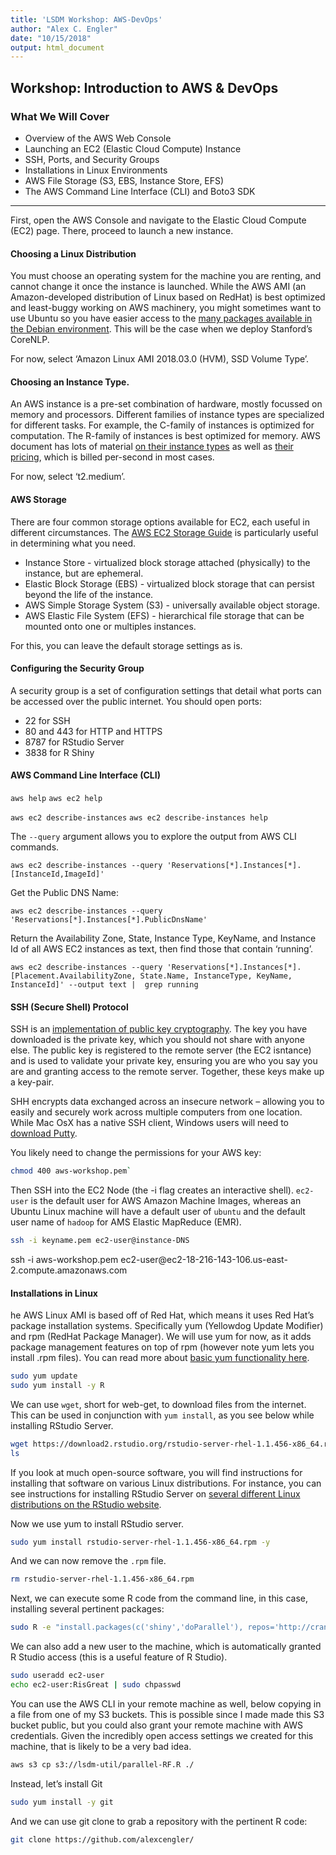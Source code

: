 ```yaml
---
title: 'LSDM Workshop: AWS-DevOps'
author: "Alex C. Engler"
date: "10/15/2018"
output: html_document
---
```


## Workshop: Introduction to AWS & DevOps

### What We Will Cover

- Overview of the AWS Web Console
- Launching an EC2 (Elastic Cloud Compute) Instance
- SSH, Ports, and Security Groups
- Installations in Linux Environments
- AWS File Storage (S3, EBS, Instance Store, EFS)
- The AWS Command Line Interface (CLI) and Boto3 SDK

-----

First, open the AWS Console and navigate to the Elastic Cloud Compute (EC2) page. There, proceed to launch a new instance.

#### Choosing a Linux Distribution

You must choose an operating system for the machine you are renting, and cannot change it once the instance is launched. While the AWS AMI (an Amazon-developed distribution of Linux based on RedHat) is best optimized and least-buggy working on AWS machinery, you might sometimes want to use Ubuntu so you have easier access to the [many packages available in the Debian environment](https://www.ubuntu.com/community/debian). This will be the case when we deploy Stanford's CoreNLP.

For now, select 'Amazon Linux AMI 2018.03.0 (HVM), SSD Volume Type'.

#### Choosing an Instance Type.

An AWS instance is a pre-set combination of hardware, mostly focussed on memory and processors. Different families of instance types are specialized for different tasks. For example, the C-family of instances is optimized for computation. The R-family of instances is best optimized for memory. AWS document has lots of material [on their instance types](https://aws.amazon.com/ec2/instance-types/) as well as [their pricing](https://aws.amazon.com/ec2/pricing/), which is billed per-second in most cases.

For now, select 't2.medium'.

#### AWS Storage

There are four common storage options available for EC2, each useful in different circumstances. The [AWS EC2 Storage Guide](https://docs.aws.amazon.com/AWSEC2/latest/UserGuide/Storage.html) is particularly useful in determining what you need.

- Instance Store - virtualized block storage attached (physically) to the instance, but are ephemeral.
- Elastic Block Storage (EBS) - virtualized block storage that can persist beyond the life of the instance.
- AWS Simple Storage System (S3) - universally available object storage. 
- AWS Elastic File System (EFS) - hierarchical file storage that can be mounted onto one or multiples instances.

For this, you can leave the default storage settings as is.

#### Configuring the Security Group

A security group is a set of configuration settings that detail what ports can be accessed over the public internet. You should open ports:

- 22 for SSH
- 80 and 443 for HTTP and HTTPS
- 8787 for RStudio Server
- 3838 for R Shiny


#### AWS Command Line Interface (CLI)

`aws help`
`aws ec2 help`

`aws ec2 describe-instances`
`aws ec2 describe-instances help`

The `--query` argument allows you to explore the output from AWS CLI commands.

`aws ec2 describe-instances --query 'Reservations[*].Instances[*].[InstanceId,ImageId]'`

Get the Public DNS Name:

`aws ec2 describe-instances --query 'Reservations[*].Instances[*].PublicDnsName'`

Return the Availability Zone, State, Instance Type, KeyName, and Instance Id of all AWS EC2 instances as text, then find those that contain 'running'.

`aws ec2 describe-instances --query 'Reservations[*].Instances[*].[Placement.AvailabilityZone, State.Name, InstanceType, KeyName, InstanceId]' --output text |  grep running`


#### SSH (Secure Shell) Protocol

SSH is an [implementation of public key cryptography](https://winscp.net/eng/docs/ssh_keys ). The key you have downloaded is the private key, which you should not share with anyone else. The public key is registered to the remote server (the EC2 isntance) and is used to validate your private key, ensuring you are who you say you are and granting access to the remote server. Together, these keys make up a key-pair.

SHH encrypts data exchanged across an insecure network – allowing you to easily and securely work across multiple computers from one location. While Mac OsX has a native SSH client, Windows users will need to [download Putty](https://www.putty.org/).

You likely need to change the permissions for your AWS key:

```bash
chmod 400 aws-workshop.pem`
```

Then SSH into the EC2 Node (the -i flag creates an interactive shell). `ec2-user` is the default user for AWS Amazon Machine Images, whereas an Ubuntu Linux machine will have a default user of `ubuntu` and the default user name of `hadoop` for AMS Elastic MapReduce (EMR). 

```bash
ssh -i keyname.pem ec2-user@instance-DNS
```

ssh -i aws-workshop.pem ec2-user@ec2-18-216-143-106.us-east-2.compute.amazonaws.com


#### Installations in Linux

he AWS Linux AMI is based off of Red Hat, which means it uses Red Hat’s package installation systems. Specifically yum (Yellowdog Update Modifier) and rpm (RedHat Package Manager). We will use yum for now, as it adds package management features on top of rpm (however note yum lets you install .rpm files). You can read more about [basic yum functionality here](https://www.thegeekstuff.com/2011/08/yum-command-examples/?utm_source=feedburner).

```bash
sudo yum update 
sudo yum install -y R
```
We can use `wget`, short for web-get, to download files from the internet. This can be used in conjunction with `yum install`, as you see below while installing RStudio Server.

```bash
wget https://download2.rstudio.org/rstudio-server-rhel-1.1.456-x86_64.rpm 
ls
```

If you look at much open-source software, you will find instructions for installing that software on various Linux distributions. For instance, you can see instructions for installing RStudio Server on [several different Linux distributions on the RStudio website](https://www.rstudio.com/products/rstudio/download-server/).

Now we use yum to install RStudio server.

```bash
sudo yum install rstudio-server-rhel-1.1.456-x86_64.rpm -y
```
And we can now remove the `.rpm` file.

```bash
rm rstudio-server-rhel-1.1.456-x86_64.rpm
```
Next, we can execute some R code from the command line, in this case, installing several pertinent packages:

```bash
sudo R -e "install.packages(c('shiny','doParallel'), repos='http://cran.rstudio.com/')"
```

We can also add a new user to the machine, which is automatically granted R Studio access (this is a useful feature of R Studio).

```bash
sudo useradd ec2-user
echo ec2-user:RisGreat | sudo chpasswd 
```

You can use the AWS CLI in your remote machine as well, below copying in a file from  one of my S3 buckets. This is possible since I made made this S3 bucket public, but you could also grant your remote machine with AWS credentials. Given the incredibly open access settings we created for this machine, that is likely to be a very bad idea.

```bash
aws s3 cp s3://lsdm-util/parallel-RF.R ./
```


Instead, let's install Git

```bash
sudo yum install -y git
```

And we can use git clone to grab a repository with the pertinent R code:

```bash
git clone https://github.com/alexcengler/
```
